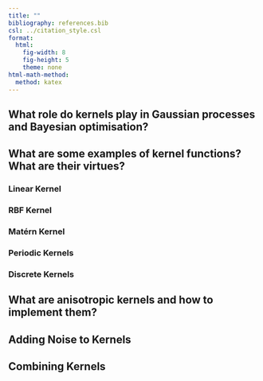 ```yaml
---
title: ""
bibliography: references.bib
csl: ../citation_style.csl
format:
  html:
    fig-width: 8
    fig-height: 5
    theme: none
html-math-method:
  method: katex
---
```

## What role do kernels play in Gaussian processes and Bayesian optimisation?

## What are some examples of kernel functions? What are their virtues?

### Linear Kernel

### RBF Kernel

### Matérn Kernel

### Periodic Kernels

### Discrete Kernels

## What are anisotropic kernels and how to implement them?

## Adding Noise to Kernels

## Combining Kernels
